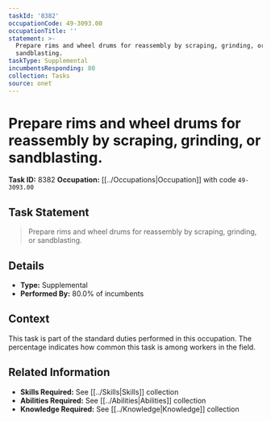 ```yaml
---
taskId: '8382'
occupationCode: 49-3093.00
occupationTitle: ''
statement: >-
  Prepare rims and wheel drums for reassembly by scraping, grinding, or
  sandblasting.
taskType: Supplemental
incumbentsResponding: 80
collection: Tasks
source: onet
---
```

# Prepare rims and wheel drums for reassembly by scraping, grinding, or sandblasting.

**Task ID:** 8382
**Occupation:** [[../Occupations|Occupation]] with code `49-3093.00`

## Task Statement

> Prepare rims and wheel drums for reassembly by scraping, grinding, or sandblasting.

## Details

- **Type:** Supplemental
- **Performed By:** 80.0% of incumbents

## Context

This task is part of the standard duties performed in this occupation. The percentage indicates how common this task is among workers in the field.

## Related Information

- **Skills Required:** See [[../Skills|Skills]] collection
- **Abilities Required:** See [[../Abilities|Abilities]] collection
- **Knowledge Required:** See [[../Knowledge|Knowledge]] collection
